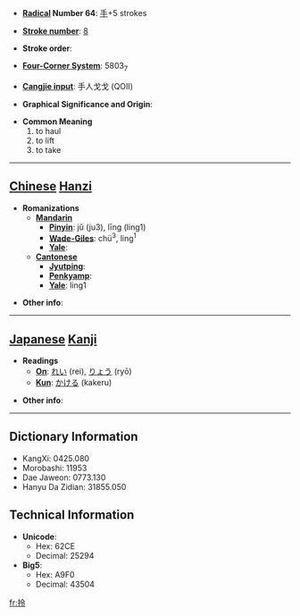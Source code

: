 * '''[[Wiktionary:Chinese radical index| Radical]] Number 64''': [[Wiktionary:Chinese radical index 手|手]]+5 strokes

* '''[[Wiktionary:Chinese total strokes index|Stroke number]]''': [[Wiktionary:Chinese total strokes index 8|8]]

* '''Stroke order''': 

* '''[[Wiktionary:Chinese four corner index|Four-Corner System]]''': 5803<sub>7</sub>

* '''[[Wiktionary:Chinese Cangjie index|Cangjie input]]''': 手人戈戈 (QOII)

* '''Graphical Significance and Origin''': 

* '''Common Meaning'''
*#to haul
*# to lift
*# to take


----

== [[Chinese]] [[Hanzi]] ==

* '''Romanizations'''
** '''[[Mandarin]]'''
*** '''[[Pinyin]]''': jǔ (ju3), līng (ling1)
*** '''[[Wade-Giles]]''': chü<sup>3</sup>, ling<sup>1</sup>
*** '''[[Yale]]''': 
** '''[[Cantonese]]'''
*** '''[[Jyutping]]''':
*** '''[[Penkyamp]]''': 
*** '''[[Yale]]''': ling1

* '''Other info''': 

----

== [[Japanese]] [[Kanji]] ==

* '''Readings'''
** '''[[On]]''': [[れい]] (rei), [[りょう]] (ryō)
** '''[[Kun]]''': [[かける]] (kakeru)

* '''Other info''':  

----

== Dictionary Information ==

* KangXi: 0425.080
* Morobashi: 11953
* Dae Jaweon: 0773.130
* Hanyu Da Zidian: 31855.050

== Technical Information ==

* '''Unicode''':
** Hex: 62CE
** Decimal: 25294
* '''Big5''':
** Hex: A9F0
** Decimal: 43504

[[fr:拎]]